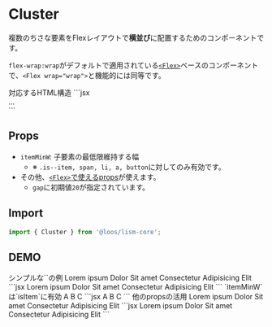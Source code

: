 
# Cluster

複数のちさな要素をFlexレイアウトで**横並び**に配置するためのコンポーネントです。

`flex-wrap:wrap`がデフォルトで適用されている[`<Flex>`](/docs/components/Flex)ベースのコンポーネントで、`<Flex wrap="wrap">`と機能的には同等です。

<Demo>
	<Demo.Title>対応するHTML構造</Demo.Title>
	<Demo.Code>
	```jsx
	<div class="l--cluster">...</div>
	```
	</Demo.Code>
</Demo>


## Props

- `itemMinW`: 子要素の最低限維持する幅
	- ※ `.is--item, span, li, a, button`に対してのみ有効です。
- その他、[`<Flex>`で使えるprops](/docs/components/Flex#props)が使えます。
	- `gap`に初期値`20`が指定されています。


## Import

```js
import { Cluster } from '@loos/lism-core';
```

## DEMO

<Demo>
	<Demo.Title>シンプルな`<Cluster>`の例</Demo.Title>
	<Demo.Preview resize p={20}>
		<Cluster>
			<Badge>Lorem ipsum</Badge>
			<Badge>Dolor</Badge>
			<Badge>Sit amet</Badge>
			<Badge>Consectetur</Badge>
			<Badge>Adipisicing</Badge>
			<Badge>Elit</Badge>
		</Cluster>
	</Demo.Preview>
	<Demo.Code>
```jsx
<Cluster>
	<Badge>Lorem ipsum</Badge>
	<Badge>Dolor</Badge>
	<Badge>Sit amet</Badge>
	<Badge>Consectetur</Badge>
	<Badge>Adipisicing</Badge>
	<Badge>Elit</Badge>
</Cluster>
```
	</Demo.Code>
</Demo>


<Demo>
	<Demo.Title>`itemMinW`は`isItem`に有効</Demo.Title>
	<Demo.Preview resize p={20}>
		<Cluster itemMinW="20%" ta="center">
			<Item tag="span" bd>A</Item>
			<Box isItem tag="span" bd>B</Box>
			<Lism isItem tag="span" bd>C</Lism>
		</Cluster>
	</Demo.Preview>
	<Demo.Code>
```jsx
<Cluster itemMinW="20%" ta="center">
	<Item tag="span" bd>A</Item>
	<Box isItem tag="span" bd>B</Box>
	<Lism isItem tag="span" bd>C</Lism>
</Cluster>
```
	</Demo.Code>
</Demo>



<Demo>
	<Demo.Title>他のpropsの活用</Demo.Title>
	<Demo.Preview resize p={20}>
		<Cluster itemMinW="6em" rowGap={20} columnGap={40} jc="center" ta="center" >
			<Badge isItem>Lorem ipsum</Badge>
			<Badge isItem>Dolor</Badge>
			<Badge isItem>Sit amet</Badge>
			<Badge isItem>Consectetur</Badge>
			<Badge isItem>Adipisicing</Badge>
			<Badge isItem>Elit</Badge>
		</Cluster>
	</Demo.Preview>
	<Demo.Code>
```jsx
<Cluster itemMinW="6em" rowGap={20} columnGap={40} jc="center" ta="center" >
	<Badge isItem>Lorem ipsum</Badge>
	<Badge isItem>Dolor</Badge>
	<Badge isItem>Sit amet</Badge>
	<Badge isItem>Consectetur</Badge>
	<Badge isItem>Adipisicing</Badge>
	<Badge isItem>Elit</Badge>
</Cluster>
```
	</Demo.Code>
</Demo>

